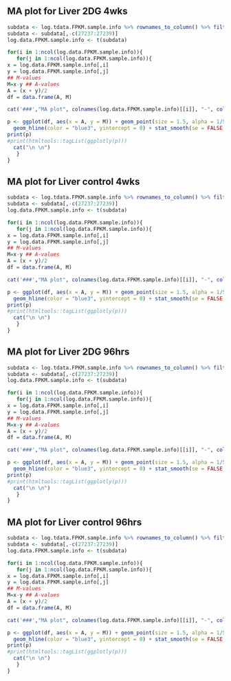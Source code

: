 ## MA plot for Liver 2DG 4wks {.tabset .tabset-fade .tabset-pills}
```r
subdata <- log.tdata.FPKM.sample.info %>% rownames_to_column() %>% filter(Tissue =="Liver" & Treatment == "2DG" & Time == "4 wks") %>% column_to_rownames()
subdata <- subdata[,-c(27237:27239)]
log.data.FPKM.sample.info <- t(subdata)

for(i in 1:ncol(log.data.FPKM.sample.info)){
   for(j in 1:ncol(log.data.FPKM.sample.info)){
x = log.data.FPKM.sample.info[,i]
y = log.data.FPKM.sample.info[,j]
## M-values
M=x-y ## A-values
A = (x + y)/2
df = data.frame(A, M)

cat('###',"MA plot", colnames(log.data.FPKM.sample.info)[[i]], "-", colnames(log.data.FPKM.sample.info)[[j]] ,' \n')

p <- ggplot(df, aes(x = A, y = M)) + geom_point(size = 1.5, alpha = 1/5) +
  geom_hline(color = "blue3", yintercept = 0) + stat_smooth(se = FALSE, method = "loess", color = "red3") + theme_bw()
print(p)
#print(htmltools::tagList(ggplotly(p)))
  cat("\n \n")
   }
}
```

## MA plot for Liver control 4wks {.tabset .tabset-fade .tabset-pills}
```r
subdata <- log.tdata.FPKM.sample.info %>% rownames_to_column() %>% filter(Tissue =="Liver" & Treatment == "None" & Time == "4 wks") %>% column_to_rownames()
subdata <- subdata[,-c(27237:27239)]
log.data.FPKM.sample.info <- t(subdata)

for(i in 1:ncol(log.data.FPKM.sample.info)){
   for(j in 1:ncol(log.data.FPKM.sample.info)){
x = log.data.FPKM.sample.info[,i]
y = log.data.FPKM.sample.info[,j]
## M-values
M=x-y ## A-values
A = (x + y)/2
df = data.frame(A, M)

cat('###',"MA plot", colnames(log.data.FPKM.sample.info)[[i]], "-", colnames(log.data.FPKM.sample.info)[[j]] ,' \n')

p <- ggplot(df, aes(x = A, y = M)) + geom_point(size = 1.5, alpha = 1/5) +
  geom_hline(color = "blue3", yintercept = 0) + stat_smooth(se = FALSE, method = "loess", color = "red3") + theme_bw()
print(p)
#print(htmltools::tagList(ggplotly(p)))
  cat("\n \n")
   }
}
```

## MA plot for Liver 2DG 96hrs {.tabset .tabset-fade .tabset-pills}
```r
subdata <- log.tdata.FPKM.sample.info %>% rownames_to_column() %>% filter(Tissue =="Liver" & Treatment == "2DG" & Time == "96 hrs") %>% column_to_rownames()
subdata <- subdata[,-c(27237:27239)]
log.data.FPKM.sample.info <- t(subdata)

for(i in 1:ncol(log.data.FPKM.sample.info)){
   for(j in 1:ncol(log.data.FPKM.sample.info)){
x = log.data.FPKM.sample.info[,i]
y = log.data.FPKM.sample.info[,j]
## M-values
M=x-y ## A-values
A = (x + y)/2
df = data.frame(A, M)

cat('###',"MA plot", colnames(log.data.FPKM.sample.info)[[i]], "-", colnames(log.data.FPKM.sample.info)[[j]] ,' \n')

p <- ggplot(df, aes(x = A, y = M)) + geom_point(size = 1.5, alpha = 1/5) +
  geom_hline(color = "blue3", yintercept = 0) + stat_smooth(se = FALSE, method = "loess", color = "red3") + theme_bw()
print(p)
#print(htmltools::tagList(ggplotly(p)))
  cat("\n \n")
   }
}
```

## MA plot for Liver control 96hrs {.tabset .tabset-fade .tabset-pills}
```r
subdata <- log.tdata.FPKM.sample.info %>% rownames_to_column() %>% filter(Tissue =="Liver" & Treatment == "None" & Time == "96 hrs") %>% column_to_rownames()
subdata <- subdata[,-c(27237:27239)]
log.data.FPKM.sample.info <- t(subdata)

for(i in 1:ncol(log.data.FPKM.sample.info)){
   for(j in 1:ncol(log.data.FPKM.sample.info)){
x = log.data.FPKM.sample.info[,i]
y = log.data.FPKM.sample.info[,j]
## M-values
M=x-y ## A-values
A = (x + y)/2
df = data.frame(A, M)

cat('###',"MA plot", colnames(log.data.FPKM.sample.info)[[i]], "-", colnames(log.data.FPKM.sample.info)[[j]] ,' \n')

p <- ggplot(df, aes(x = A, y = M)) + geom_point(size = 1.5, alpha = 1/5) +
  geom_hline(color = "blue3", yintercept = 0) + stat_smooth(se = FALSE, method = "loess", color = "red3") + theme_bw()
print(p)
#print(htmltools::tagList(ggplotly(p)))
  cat("\n \n")
   }
}
```

